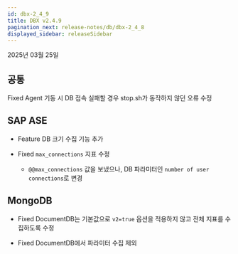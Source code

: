 ```yaml
---
id: dbx-2_4_9
title: DBX v2.4.9
pagination_next: release-notes/db/dbx-2_4_8
displayed_sidebar: releaseSidebar
---
```


2025년 03월 25일

## 공통

<Status priority='0'>Fixed</Status> Agent 기동 시 DB 접속 실패할 경우 stop.sh가 동작하지 않던 오류 수정

## SAP ASE

- <Status priority='1'>Feature</Status> DB 크기 수집 기능 추가

- <Status priority='0'>Fixed</Status> `max_connections` 지표 수정

    - `@@max_connections` 값을 보냈으나, DB 파라미터인 `number of user connections`로 변경

## MongoDB

- <Status priority='0'>Fixed</Status> DocumentDB는 기본값으로 `v2=true` 옵션을 적용하지 않고 전체 지표를 수집하도록 수정

- <Status priority='0'>Fixed</Status> DocumentDB에서 파라미터 수집 제외